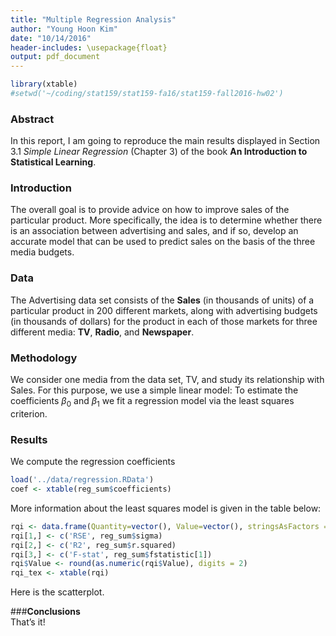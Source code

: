 ```yaml
---
title: "Multiple Regression Analysis"
author: "Young Hoon Kim"
date: "10/14/2016"
header-includes: \usepackage{float}
output: pdf_document
---
```

```r
library(xtable)
#setwd('~/coding/stat159/stat159-fa16/stat159-fall2016-hw02')
```

### **Abstract**  
In this report, I am going to reproduce the main results displayed in Section 3.1 _Simple Linear Regression_ (Chapter 3) of the book **An Introduction to Statistical Learning**.  

### **Introduction**  
The overall goal is to provide advice on how to improve sales of the particular product. More specifically, the idea is to determine whether there is an association between advertising and sales, and if so, develop an accurate model that can be used to predict sales on the basis of the three media budgets.  

### **Data**  
The Advertising data set consists of the **Sales** (in thousands of units) of a particular product in 200 different markets, along with advertising budgets (in thousands of dollars) for the product in each of those markets for three different media: **TV**, **Radio**, and **Newspaper**.

### **Methodology**  
We consider one media from the data set, TV, and study its relationship with Sales. For this purpose, we use a simple linear model:
\begin{equation}
\centering
Sales= \beta_0 + \beta_1TV
\end{equation}
To estimate the coefficients $\beta_0$ and $\beta_1$ we fit a regression model via the least squares criterion.

### **Results**
We compute the regression coefficients  
```r
load('../data/regression.RData')
coef <- xtable(reg_sum$coefficients)
```
\begin{table}[!hb]
\centering
\caption{Information about Regression Coefficients}
\begin{tabular}{rrrrr}
  \hline
 & Estimate & Std. Error & t value & Pr($>$$|$t$|$) \\ 
  \hline
(Intercept) & 7.03 & 0.46 & 15.36 & 0.00 \\ 
  tv & 0.05 & 0.00 & 17.67 & 0.00 \\ 
   \hline
\end{tabular}
\end{table}  
More information about the least squares model is given in the table below:  
```r
rqi <- data.frame(Quantity=vector(), Value=vector(), stringsAsFactors = FALSE)
rqi[1,] <- c('RSE', reg_sum$sigma)
rqi[2,] <- c('R2', reg_sum$r.squared)
rqi[3,] <- c('F-stat', reg_sum$fstatistic[1])
rqi$Value <- round(as.numeric(rqi$Value), digits = 2)
rqi_tex <- xtable(rqi)
```
\begin{table}[!hb]
\centering
\caption{Regression Quality Indices}
\begin{tabular}{rlr}
  \hline
 & Quantity & Value \\ 
  \hline
1 & RSE & 3.26 \\ 
  2 & R2 & 0.61 \\ 
  3 & F-stat & 312.14 \\ 
   \hline
\end{tabular}
\end{table}


\begin{figure}[!ht]
\centering
\includegraphics[width=10cm]{../images/scatterplot-tv-sales.png}
\caption{Scatterplot with fitted regression line}
\end{figure}  

Here is the scatterplot.

###**Conclusions**  
That's it!